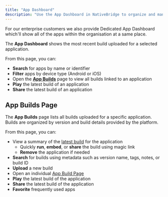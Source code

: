 ```yaml
---
title: "App Dashboard"
description: "Use the App Dashboard in NativeBridge to organize and manage your apps efficiently."
---
```


<Note>For our enterprise customers we also provide Dedicated App Dashboard which'll show all of the apps within the organisation at a same place.</Note>

The **App Dashboard** shows the most recent build uploaded for a selected application.  

From this page, you can:  

- **Search** for apps by name or identifier  
- **Filter** apps by device type (Android or iOS)  
- Open the [**App Builds**](#app-builds-page) page to view all builds linked to an application  
- **Play** the latest build of an application  
- **Share** the latest build of an application  

## App Builds Page

The **App Builds** page lists all builds uploaded for a specific application. Builds are organized by version and build details provided by the platform.

From this page, you can:

- View a summary of the [latest build](#user-content-fn-1) for the application  
  - Quickly **run**, **embed**, or **share** the build using magic link
  - **Remove** the application if needed  
- **Search** for builds using metadata such as version name, tags, notes, or build ID  
- **Upload** a new build  
- Open an individual [App Build Page](#app-build-page)  
- **Play** the latest build of the application  
- **Share** the latest build of the application  
- **Favorite** frequently used apps  